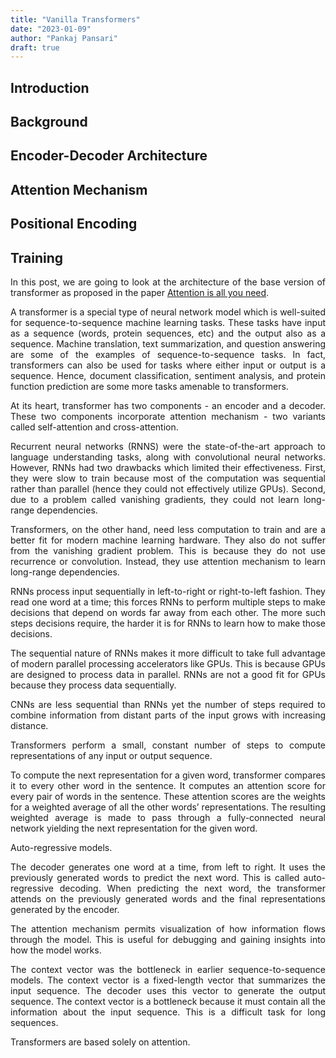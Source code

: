```yaml
---
title: "Vanilla Transformers"
date: "2023-01-09"
author: "Pankaj Pansari"
draft: true
---
```


<div style="text-align: justify"> 

## Introduction

## Background

## Encoder-Decoder Architecture

## Attention Mechanism

## Positional Encoding

## Training

In this post, we are going to look at the architecture of the base version of transformer as proposed in the paper [Attention is all you need](https://arxiv.org/abs/1706.03762).

A transformer is a special type of neural network model which is well-suited for sequence-to-sequence machine learning tasks. These tasks have input as a sequence (words, protein sequences, etc) and the output also as a sequence. Machine translation, text summarization, and question answering are some of the examples of sequence-to-sequence tasks. In fact, transformers can also be used for tasks where either input or output is a sequence. Hence, document classification, sentiment analysis, and protein function prediction are some more tasks amenable to transformers.

At its heart, transformer has two components - an encoder and a decoder. These two components incorporate attention mechanism - two variants called self-attention and cross-attention.

Recurrent neural networks (RNNS) were the state-of-the-art approach to language understanding tasks, along with convolutional neural networks. However, RNNs had two drawbacks which limited their effectiveness. First, they were slow to train because most of the computation was sequential rather than parallel (hence they could not effectively utilize GPUs). Second, due to a problem called vanishing gradients, they could not learn long-range dependencies.

Transformers, on the other hand, need less computation to train and are a better fit for modern machine learning hardware. They also do not suffer from the vanishing gradient problem. This is because they do not use recurrence or convolution. Instead, they use attention mechanism to learn long-range dependencies.

RNNs process input sequentially in left-to-right or right-to-left fashion. They read one word at a time; this forces RNNs to perform multiple steps to make decisions that depend on words far away from each other. The more such steps decisions require, the harder it is for RNNs to learn how to make those decisions.

The sequential nature of RNNs makes it more difficult to take full advantage of modern parallel processing accelerators like GPUs. This is because GPUs are designed to process data in parallel. RNNs are not a good fit for GPUs because they process data sequentially.

CNNs are less sequential than RNNs yet the number of steps required to combine information from distant parts of the input grows with increasing distance.

Transformers perform a small, constant number of steps to compute representations of any input or output sequence.

To compute the next representation for a given word, transformer compares it to every other word in the sentence. It computes an attention score for every pair of words in the sentence. These attention scores are the weights for a weighted average of all the other words' representations. The resulting weighted average is made to pass through a fully-connected neural network yielding the next representation for the given word.
 
Auto-regressive models.

The decoder generates one word at a time, from left to right. It uses the previously generated words to predict the next word. This is called auto-regressive decoding. When predicting the next word, the transformer attends on the previously generated words and the final representations generated by the encoder.

The attention mechanism permits visualization of how information flows through the model. This is useful for debugging and gaining insights into how the model works.

The context vector was the bottleneck in earlier sequence-to-sequence models. The context vector is a fixed-length vector that summarizes the input sequence. The decoder uses this vector to generate the output sequence. The context vector is a bottleneck because it must contain all the information about the input sequence. This is a difficult task for long sequences.

Transformers are based solely on attention. 